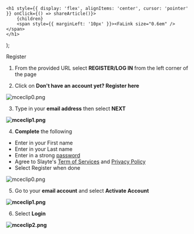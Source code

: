 

    <h1 style={{ display: 'flex', alignItems: 'center', cursor: 'pointer' }} onClick={() => shareArticle()}>
        {children} 
        <span style={{ marginLeft: '10px' }}><FaLink size="0.6em" /></span>
    </h1>
);

<ToastContainer />

<ClickableTitle>Register</ClickableTitle>




1. From the provided URL select **REGISTER/LOG IN** from the left corner of the page


2. Click on **Don't have an account yet? Register here**


![mceclip0.png](../../../resources/article-images/4412364967955-Register_1.png)


3. Type in your **email address** then select **NEXT**


**![mceclip1.png](../../../resources/article-images/4412364967955-Register_2.png)**


4. **Complete** the following


* Enter in your First name
* Enter in your Last name
* Enter in a strong [password](https://docs-for-customers.slayte.com/hc/en-us/articles/4412307342995)
* Agree to Slayte's [Term of Services](https://docs-for-customers.slayte.com/hc/en-us/articles/4412307415699) and [Privacy Policy](https://docs-for-customers.slayte.com/hc/en-us/articles/4412295970579-Is-my-information-safe-in-Slayte-)
* Select Register when done


![mceclip0.png](../../../resources/article-images/4412364967955-Register_3.png)


5. Go to your **email account** and select **Activate Account**


**![mceclip1.png](../../../resources/article-images/4412364967955-Register_4.png)**


6. Select **Login**


**![mceclip2.png](../../../resources/article-images/4412364967955-Register_5.png)**



